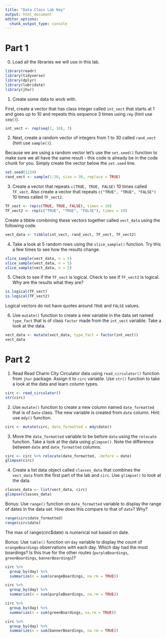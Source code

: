 ```yaml
---
title: "Data Class Lab Key"
output: html_document
editor_options: 
  chunk_output_type: console
---
```


# Part 1

0. Load all the libraries we will use in this lab. 

```r
library(readr)
library(tidyverse)
library(dplyr)
library(lubridate)
library(jhur)
```

1. Create some data to work with. 

First, create a vector that has class integer called `int_vect` that starts at 1 and goes up to 10 and repeats this sequence 3 times using `rep`  (hint use `seq()`).

```r
int_vect <- rep(seq(1, 10), 3)
```

2. Next, create a random vector of integers from 1 to 30 called `rand_vect` (hint use `sample()`).

Because we are using a random vector let's use the `set.seed()` function to make sure we all have the same result - this code is already be in the code chunk for you. Simply create the vector below the `set.seed` line.


```r
set.seed(1234)
rand_vect <- sample(1:30, size = 30, replace = TRUE)
```

3. Create a vector that repeats `c(TRUE, TRUE, FALSE)` 10 times called `TF_vect`. Also create a vector that repeats `c("TRUE", "TRUE", "FALSE")` 10 times called `TF_vect2`.

```r
TF_vect <- rep(c(TRUE, TRUE, FALSE), times = 10)
TF_vect2 <- rep(c("TRUE", "TRUE", "FALSE"), times = 10)
```

Create a tibble combining these vectors together called `vect_data` using the following code.

```r
vect_data <- tibble(int_vect, rand_vect, TF_vect, TF_vect2)
```


4. Take a look at 5 random rows using the `slice_sample()` function. Try this a few times to see how the results change.
```r
slice_sample(vect_data, n = 5)
slice_sample(vect_data, n = 5)
slice_sample(vect_data, n = 5)
```

5. Check to see if the `TF_vect` is logical. Check to see if `TF_vect2` is logical. Why are the results what they are?
```r
is.logical(TF_vect)
is.logical(TF_vect2)
```

Logical vectors do not have quotes around `TRUE` and `FALSE` values.

6. Use `mutate()` function to create a new variable in the data set named `type_fact` that is of class `factor` made from the `int_vect` variable. Take a look at the data. 

```r
vect_data <- mutate(vect_data, type_fact = factor(int_vect))
vect_data
```



# Part 2

1. Read Read Charm City Circulator data using `read_circulator()` function from `jhur` package. Assign it to `circ` variable. Use `str()` function to take a look at the data and learn column types.

```r
circ <- read_circulator()
str(circ)
```

2. Use `mutate()` function to create a new column named `date_formatted` that is of `Date` class. The new variable is created from `date` column. Hint: use `mdy()` function.

```r
circ <- mutate(circ, date_formatted = mdy(date))
```

3. Move the `date_formatted` variable to be before `date` using the `relocate` function. Take a look at the data using `glimpse()`. Note the difference between `date` and `date_formatted` columns.  

```r
circ <- circ %>% relocate(date_formatted, .before = date)
glimpse(circ)
```

4. Create a list data object called `classes_data` that combines the `vect_data` from the first part of the lab and `circ`. Use `glimpse()` to look at the data.

```r
classes_data <- list(vect_data, circ)
glimpse(classes_data)
```

Bonus: Use `range()` function on `date_formatted` variable to display the range of dates in the data set. How does this compare to that of `date`? Why?

```r
range(circ$date_formatted)
range(circ$date)
```

The max of range(circ$date) is numerical not based on date.

Bonus: Use `table()` function on `day` variable to display the count of `orangeBoardings` observations with each day. Which day had the most boardings? Is this true for the other routes (`purpleBoardings`, `greenBoardings`, `bannerBoardings`)?

```r
circ %>%
  group_by(day) %>%
  summarize(n = sum(orangeBoardings, na.rm = TRUE))

circ %>%
  group_by(day) %>%
  summarize(n = sum(purpleBoardings, na.rm = TRUE))

circ %>%
  group_by(day) %>%
  summarize(n = sum(greenBoardings, na.rm = TRUE))

circ %>%
  group_by(day) %>%
  summarize(n = sum(bannerBoardings, na.rm = TRUE))
```
 

